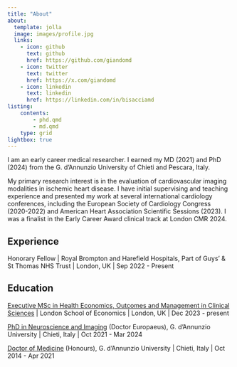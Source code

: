 ```yaml
---
title: "About"
about:
  template: jolla
  image: images/profile.jpg
  links:
    - icon: github
      text: github
      href: https://github.com/giandomd
    - icon: twitter
      text: twitter
      href: https://x.com/giandomd
    - icon: linkedin
      text: linkedin
      href: https://linkedin.com/in/bisacciamd
listing:
    contents: 
        - phd.qmd
        - md.qmd
    type: grid
lightbox: true
---
```


I am an early career medical researcher. I earned my MD (2021) and PhD (2024) from the G. d'Annunzio University of Chieti and Pescara, Italy.

My primary research interest is in the evaluation of cardiovascular imaging modalities in ischemic heart disease. I have initial supervising and teaching experience and presented my work at several international cardiology conferences, including the European Society of Cardiology Congress (2020-2022) and American Heart Association Scientific Sessions (2023). I was a finalist in the Early Career Award clinical track at London CMR 2024.

## Experience

Honorary Fellow | Royal Brompton and Harefield Hospitals, Part of Guys' & St Thomas NHS Trust | London, UK | Sep 2022 - Present

## Education
[Executive MSc in Health Economics, Outcomes and Management in Clinical Sciences](https://www.lse.ac.uk/study-at-lse/Graduate/degree-programmes-2024/Executive-MSc-Health-Economics-Outcomes-Management-Clinical-Sciences) | London School of Economics | London, UK | Dec 2023 - present

[PhD in Neuroscience and Imaging](phd.qmd) (Doctor Europaeus), G. d'Annunzio University | Chieti, Italy | Oct 2021 - Mar 2024

[Doctor of Medicine](md.qmd) (Honours), G. d'Annunzio University | Chieti, Italy | Oct 2014 - Apr 2021